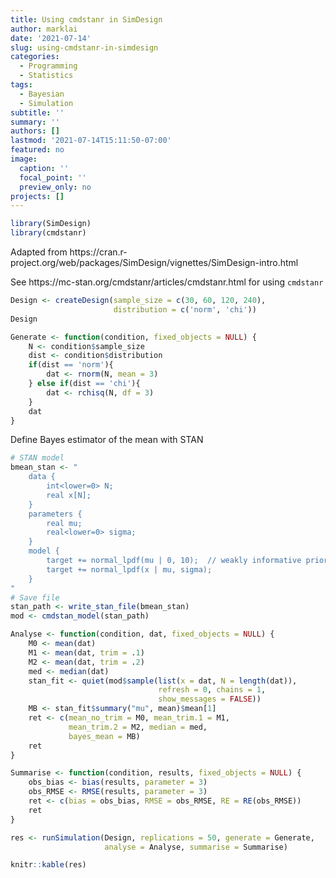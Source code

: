 ```yaml
---
title: Using cmdstanr in SimDesign
author: marklai
date: '2021-07-14'
slug: using-cmdstanr-in-simdesign
categories:
  - Programming
  - Statistics
tags:
  - Bayesian
  - Simulation
subtitle: ''
summary: ''
authors: []
lastmod: '2021-07-14T15:11:50-07:00'
featured: no
image:
  caption: ''
  focal_point: ''
  preview_only: no
projects: []
---
```


```r
library(SimDesign)
library(cmdstanr)
```


Adapted from https://cran.r-project.org/web/packages/SimDesign/vignettes/SimDesign-intro.html

See https://mc-stan.org/cmdstanr/articles/cmdstanr.html for using `cmdstanr`

```r
Design <- createDesign(sample_size = c(30, 60, 120, 240), 
                       distribution = c('norm', 'chi'))
Design
```

```r
Generate <- function(condition, fixed_objects = NULL) {
    N <- condition$sample_size
    dist <- condition$distribution
    if(dist == 'norm'){
        dat <- rnorm(N, mean = 3)
    } else if(dist == 'chi'){
        dat <- rchisq(N, df = 3)
    }
    dat
}
```

Define Bayes estimator of the mean with STAN

```r
# STAN model
bmean_stan <- "
    data {
        int<lower=0> N;
        real x[N];
    }
    parameters {
        real mu;
        real<lower=0> sigma;
    }
    model {
        target += normal_lpdf(mu | 0, 10);  // weakly informative prior
        target += normal_lpdf(x | mu, sigma);
    }
"
# Save file
stan_path <- write_stan_file(bmean_stan)
mod <- cmdstan_model(stan_path)
```

```r
Analyse <- function(condition, dat, fixed_objects = NULL) {
    M0 <- mean(dat)
    M1 <- mean(dat, trim = .1)
    M2 <- mean(dat, trim = .2)
    med <- median(dat)
    stan_fit <- quiet(mod$sample(list(x = dat, N = length(dat)),
                                 refresh = 0, chains = 1, 
                                 show_messages = FALSE))
    MB <- stan_fit$summary("mu", mean)$mean[1]
    ret <- c(mean_no_trim = M0, mean_trim.1 = M1, 
             mean_trim.2 = M2, median = med, 
             bayes_mean = MB)
    ret
}
```

```r
Summarise <- function(condition, results, fixed_objects = NULL) {
    obs_bias <- bias(results, parameter = 3)
    obs_RMSE <- RMSE(results, parameter = 3)
    ret <- c(bias = obs_bias, RMSE = obs_RMSE, RE = RE(obs_RMSE))
    ret
}
```

```r
res <- runSimulation(Design, replications = 50, generate = Generate, 
                     analyse = Analyse, summarise = Summarise)
```

```r
knitr::kable(res)
```

